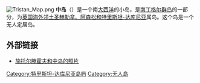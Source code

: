{{noteTA|G1=地名}}
{{Expand English|time=2020-02-21T11:14:28+00:00}}
[[Image:Tristan_Map.png|thumb]]
'''中岛'''（{{lang-en|Middle Island}}）是一个南[[大西洋|大西洋]]的小岛，是[[南丁格尔群岛|南丁格尔群岛]]的一部分，为[[英国海外领土|英国海外领土]][[圣赫勒拿、阿森松和特里斯坦-达库尼亚|圣赫勒拿、阿森松和特里斯坦-达库尼亚]]属岛。这个岛是一个无人定居岛。

==外部链接==
* [https://web.archive.org/web/20160917111656/http://www.panoramio.com/photo/777553 施托尔滕霍夫和中岛的照片]

{{特里斯坦达库尼亚}}

{{coord|37|24|40|S|12|28|46|W|dim:400_region:GB_type:isle_source:dewiki|display=title}}

{{TristandaCunha-geo-stub}}
[[Category:特里斯坦-达库尼亚岛屿|Category:特里斯坦-达库尼亚岛屿]]
[[Category:无人岛|Category:无人岛]]